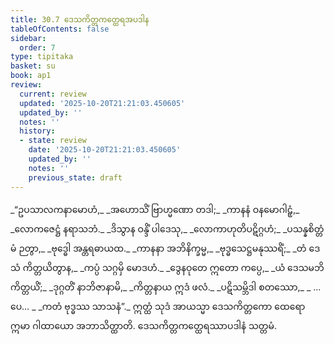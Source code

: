 ```yaml
---
title: 30.7 ဒေသကိတ္တကတ္ထေရအပဒါန
tableOfContents: false
sidebar:
  order: 7
type: tipitaka
basket: su
book: ap1
review:
  current: review
  updated: '2025-10-20T21:21:03.450605'
  updated_by: ''
  notes: ''
  history:
  - state: review
    date: '2025-10-20T21:21:03.450605'
    updated_by: ''
    notes: ''
    previous_state: draft
---
```



<DynamicBreadcrumb />


<ReviewStatus review={frontmatter.review} showDetails={true} />

<HypothesisAnnotation frontmatter={frontmatter} />

<Division number="31" book="ap1" e="ch" v="20" p="279">

<Paragraph number="3400" type="verses" book="ap1">
_“ဥပသာလကနာမောဟံ,_  
_အဟောသိံ ဗြာဟ္မဏော တဒါ;_  
_ကာနနံ ဝနမောဂါဠှံ,_  
_လောကဇေဋ္ဌံ နရာသဘံ._  

</Paragraph>

</Division>
<Division number="32" book="ap1" e="ch" v="20" p="279">

<Paragraph number="3401" type="verses" book="ap1">
_ဒိသွာန ဝန္ဒိံ ပါဒေသု,_  
_လောကာဟုတိပဋိဂ္ဂဟံ;_  
_ပသန္နစိတ္တံ မံ ဉတွာ,_  
_ဗုဒ္ဓေါ အန္တရဓာယထ._  

</Paragraph>

</Division>
<Division number="33" book="ap1" e="ch" v="20" p="279">

<Paragraph number="3402" type="verses" book="ap1">
_ကာနနာ အဘိနိက္ခမ္မ,_  
_ဗုဒ္ဓသေဋ္ဌမနုဿရိံ;_  
_တံ ဒေသံ ကိတ္တယိတွာန,_  
_ကပ္ပံ သဂ္ဂမှိ မောဒဟံ._  

</Paragraph>

</Division>
<Division number="34" book="ap1" e="ch" v="20" p="279">

<Paragraph number="3403" type="verses" book="ap1">
_ဒွေနဝုတေ ဣတော ကပ္ပေ,_  
_ယံ ဒေသမဘိကိတ္တယိံ;_  
_ဒုဂ္ဂတိံ နာဘိဇာနာမိ,_  
_ကိတ္တနာယ ဣဒံ ဖလံ._  

</Paragraph>

</Division>
<Division number="35" book="ap1" e="ch" v="20" p="279">

<Paragraph number="3404" type="verses" book="ap1">
_ပဋိသမ္ဘိဒါ စတဿော,_  
_ …ပေ… _  
_ကတံ ဗုဒ္ဓဿ သာသနံ”._  

</Paragraph>

<Paragraph number="3405" book="ap1">
ဣတ္ထံ သုဒံ အာယသ္မာ ဒေသကိတ္တကော ထေရော ဣမာ ဂါထာယော အဘာသိတ္ထာတိ.

</Paragraph>
</Division>

<Paragraph number="3406" type="center" book="ap1">
ဒေသကိတ္တကတ္ထေရဿာပဒါနံ သတ္တမံ.
</Paragraph>
